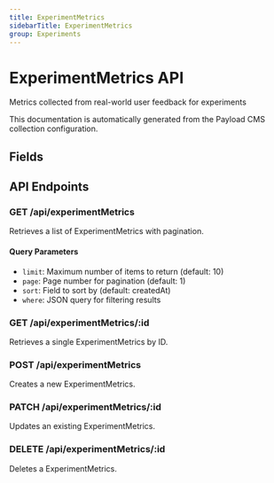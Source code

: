 ```yaml
---
title: ExperimentMetrics
sidebarTitle: ExperimentMetrics
group: Experiments
---
```



# ExperimentMetrics API

Metrics collected from real-world user feedback for experiments

<Callout type="info">
  This documentation is automatically generated from the Payload CMS collection configuration.
</Callout>


## Fields

<TSDoc code="interface ExperimentMetrics {
  experimentId: string;
  variantId: string;
  userId?: string;
  sessionId?: string;
  metricName: string;
  value: number;
  timestamp?: string;
  metadata?: Record<string, any>;
}" />




## API Endpoints

### GET /api/experimentMetrics
Retrieves a list of ExperimentMetrics with pagination.

#### Query Parameters
- `limit`: Maximum number of items to return (default: 10)
- `page`: Page number for pagination (default: 1)
- `sort`: Field to sort by (default: createdAt)
- `where`: JSON query for filtering results

### GET /api/experimentMetrics/:id
Retrieves a single ExperimentMetrics by ID.

### POST /api/experimentMetrics
Creates a new ExperimentMetrics.

### PATCH /api/experimentMetrics/:id
Updates an existing ExperimentMetrics.

### DELETE /api/experimentMetrics/:id
Deletes a ExperimentMetrics.

